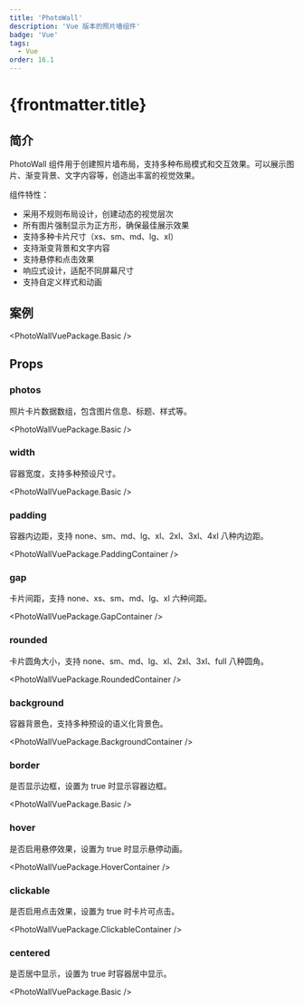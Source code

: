```yaml
---
title: 'PhotoWall'
description: 'Vue 版本的照片墙组件'
badge: 'Vue'
tags:
  - Vue
order: 16.1
---
```



# {frontmatter.title}

## 简介

PhotoWall 组件用于创建照片墙布局，支持多种布局模式和交互效果。可以展示图片、渐变背景、文字内容等，创造出丰富的视觉效果。

组件特性：

- 采用不规则布局设计，创建动态的视觉层次
- 所有图片强制显示为正方形，确保最佳展示效果
- 支持多种卡片尺寸（xs、sm、md、lg、xl）
- 支持渐变背景和文字内容
- 支持悬停和点击效果
- 响应式设计，适配不同屏幕尺寸
- 支持自定义样式和动画

## 案例

<PhotoWallVuePackage.Basic />

## Props

### photos

照片卡片数据数组，包含图片信息、标题、样式等。

<PhotoWallVuePackage.Basic />

### width

容器宽度，支持多种预设尺寸。

<PhotoWallVuePackage.Basic />

### padding

容器内边距，支持 none、sm、md、lg、xl、2xl、3xl、4xl 八种内边距。

<PhotoWallVuePackage.PaddingContainer />

### gap

卡片间距，支持 none、xs、sm、md、lg、xl 六种间距。

<PhotoWallVuePackage.GapContainer />

### rounded

卡片圆角大小，支持 none、sm、md、lg、xl、2xl、3xl、full 八种圆角。

<PhotoWallVuePackage.RoundedContainer />

### background

容器背景色，支持多种预设的语义化背景色。

<PhotoWallVuePackage.BackgroundContainer />

### border

是否显示边框，设置为 true 时显示容器边框。

<PhotoWallVuePackage.Basic />

### hover

是否启用悬停效果，设置为 true 时显示悬停动画。

<PhotoWallVuePackage.HoverContainer />

### clickable

是否启用点击效果，设置为 true 时卡片可点击。

<PhotoWallVuePackage.ClickableContainer />

### centered

是否居中显示，设置为 true 时容器居中显示。

<PhotoWallVuePackage.Basic />

